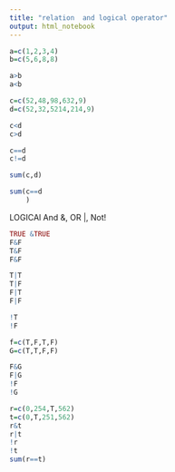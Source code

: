 ```yaml
---
title: "relation  and logical operator"
output: html_notebook
---
```


```r
a=c(1,2,3,4)
b=c(5,6,8,8)
```


```r
a>b
a<b
```


```r
c=c(52,48,98,632,9)
d=c(52,32,5214,214,9)
```

```r
c<d
c>d
```


```r
c==d
c!=d
```


```r
sum(c,d)
```



```r
sum(c==d
    )
```
LOGICAl
And &, OR |, Not!

```r
TRUE &TRUE
F&F
T&F
F&F
```



```r
T|T
T|F
F|T
F|F
```
```r
!T
!F
```
```r
f=c(T,F,T,F)
G=c(T,T,F,F)
```

```r
F&G
F|G
!F
!G

```
```r
r=c(0,254,T,562)
t=c(0,T,251,562)
r&t
r|t
!r
!t
sum(r==t)
```

